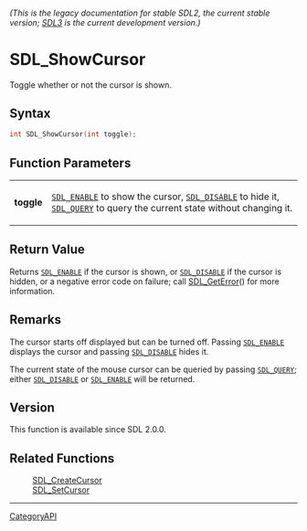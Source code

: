 ====== (This is the legacy documentation for stable SDL2, the current stable version; [https://wiki.libsdl.org/SDL3/ SDL3] is the current development version.) ======
= SDL_ShowCursor =

Toggle whether or not the cursor is shown.

== Syntax ==

<syntaxhighlight lang='c'>
int SDL_ShowCursor(int toggle);
</syntaxhighlight>

== Function Parameters ==

{|
|'''toggle'''
|<code>[[SDL_ENABLE]]</code> to show the cursor, <code>[[SDL_DISABLE]]</code> to hide it, <code>[[SDL_QUERY]]</code> to query the current state without changing it.
|}

== Return Value ==

Returns <code>[[SDL_ENABLE]]</code> if the cursor is shown, or
<code>[[SDL_DISABLE]]</code> if the cursor is hidden, or a negative error
code on failure; call [[SDL_GetError]]() for more information.

== Remarks ==

The cursor starts off displayed but can be turned off. Passing
<code>[[SDL_ENABLE]]</code> displays the cursor and passing
<code>[[SDL_DISABLE]]</code> hides it.

The current state of the mouse cursor can be queried by passing
<code>[[SDL_QUERY]]</code>; either <code>[[SDL_DISABLE]]</code> or
<code>[[SDL_ENABLE]]</code> will be returned.

== Version ==

This function is available since SDL 2.0.0.

== Related Functions ==

:[[SDL_CreateCursor]]
:[[SDL_SetCursor]]

----
[[CategoryAPI]]


